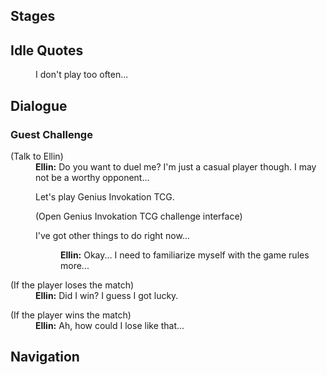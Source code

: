 {{Description|[[Ellin]], a player certified by the association. This young lady hones her swordsmanship in the [[city of Mondstadt]]. She considers all things carefully, whether this be becoming a [[Knights of Favonius|Knight]] or achieving victory in a duel.|[[Map]] description}}
{{Genius Invokation TCG Character Stages Intro}}

==Stages==
{{Genius Invokation TCG Stages/Detailed|Ellin}}

==Idle Quotes==
{{Dialogue start}}
:{{DIcon|Idle}} I don't play too often...
{{Dialogue end}}

==Dialogue==
===Guest Challenge===
{{Dialogue start}}
;(Talk to Ellin)
:'''Ellin:''' Do you want to duel me? I'm just a casual player though. I may not be a worthy opponent...
:{{DIcon}} Let's play Genius Invokation TCG.
:;(Open Genius Invokation TCG challenge interface)
:{{DIcon}} I've got other things to do right now...
::'''Ellin:''' Okay... I need to familiarize myself with the game rules more...

;(If the player loses the match)
:'''Ellin:''' Did I win? I guess I got lucky.

;(If the player wins the match)
:'''Ellin:''' Ah, how could I lose like that...
{{Dialogue end}}

==Navigation==
{{Genius Invokation TCG Stages Navbox}}